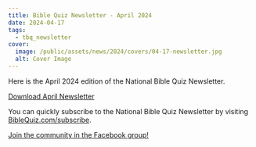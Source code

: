 ```yaml
---
title: Bible Quiz Newsletter - April 2024
date: 2024-04-17
tags:
  - tbq_newsletter
cover:
  image: /public/assets/news/2024/covers/04-17-newsletter.jpg
  alt: Cover Image
---
```


Here is the April 2024 edition of the National Bible Quiz Newsletter.

<a href="https://biblequiz.com/assets/news/2024/04-newsletter.pdf" class="btn btn-primary">Download April Newsletter</a>

You can quickly subscribe to the National Bible Quiz Newsletter by visiting [BibleQuiz.com/subscribe](https://biblequiz.com/subscribe/).

[Join the community in the Facebook group!](https://www.facebook.com/groups/agbiblequiz)
